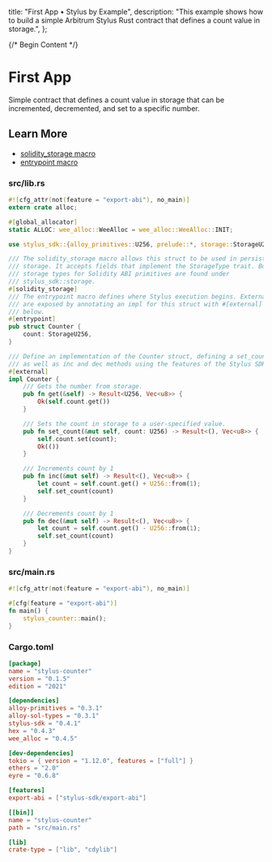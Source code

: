   title: "First App • Stylus by Example",
  description:
    "This example shows how to build a simple Arbitrum Stylus Rust contract that defines a count value in storage.",
};

{/* Begin Content */}

# First App

Simple contract that defines a count value in storage that can be incremented, decremented, and set to a specific number.

## Learn More

- [solidity_storage macro](https://docs.rs/stylus-sdk/latest/stylus_sdk/prelude/attr.solidity_storage.html)
- [entrypoint macro](https://docs.rs/stylus-sdk/latest/stylus_sdk/prelude/attr.entrypoint.html)

### src/lib.rs

```rust
#![cfg_attr(not(feature = "export-abi"), no_main)]
extern crate alloc;

#[global_allocator]
static ALLOC: wee_alloc::WeeAlloc = wee_alloc::WeeAlloc::INIT;

use stylus_sdk::{alloy_primitives::U256, prelude::*, storage::StorageU256};

/// The solidity_storage macro allows this struct to be used in persistent
/// storage. It accepts fields that implement the StorageType trait. Built-in
/// storage types for Solidity ABI primitives are found under
/// stylus_sdk::storage.
#[solidity_storage]
/// The entrypoint macro defines where Stylus execution begins. External methods
/// are exposed by annotating an impl for this struct with #[external] as seen
/// below.
#[entrypoint]
pub struct Counter {
    count: StorageU256,
}

/// Define an implementation of the Counter struct, defining a set_count
/// as well as inc and dec methods using the features of the Stylus SDK.
#[external]
impl Counter {
    /// Gets the number from storage.
    pub fn get(&self) -> Result<U256, Vec<u8>> {
        Ok(self.count.get())
    }

    /// Sets the count in storage to a user-specified value.
    pub fn set_count(&mut self, count: U256) -> Result<(), Vec<u8>> {
        self.count.set(count);
        Ok(())
    }

    /// Increments count by 1
    pub fn inc(&mut self) -> Result<(), Vec<u8>> {
        let count = self.count.get() + U256::from(1);
        self.set_count(count)
    }

    /// Decrements count by 1
    pub fn dec(&mut self) -> Result<(), Vec<u8>> {
        let count = self.count.get() - U256::from(1);
        self.set_count(count)
    }
}
```

### src/main.rs

```rust
#![cfg_attr(not(feature = "export-abi"), no_main)]

#[cfg(feature = "export-abi")]
fn main() {
    stylus_counter::main();
}
```

### Cargo.toml

```toml
[package]
name = "stylus-counter"
version = "0.1.5"
edition = "2021"

[dependencies]
alloy-primitives = "0.3.1"
alloy-sol-types = "0.3.1"
stylus-sdk = "0.4.1"
hex = "0.4.3"
wee_alloc = "0.4.5"

[dev-dependencies]
tokio = { version = "1.12.0", features = ["full"] }
ethers = "2.0"
eyre = "0.6.8"

[features]
export-abi = ["stylus-sdk/export-abi"]

[[bin]]
name = "stylus-counter"
path = "src/main.rs"

[lib]
crate-type = ["lib", "cdylib"]

```
